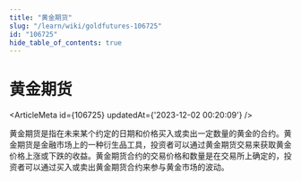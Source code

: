 ```yaml
---
title: "黄金期货"
slug: "/learn/wiki/goldfutures-106725"
id: "106725"
hide_table_of_contents: true
---
```



# 黄金期货

<ArticleMeta id={106725} updatedAt={'2023-12-02 00:20:09'} />
<div className='border-solid border-b border-t-0 my-4 border-[var(--ifm-color-gray-300)]' />

黄金期货是指在未来某个约定的日期和价格买入或卖出一定数量的黄金的合约。黄金期货是金融市场上的一种衍生品工具，投资者可以通过黄金期货交易来获取黄金价格上涨或下跌的收益。黄金期货合约的交易价格和数量是在交易所上确定的，投资者可以通过买入或卖出黄金期货合约来参与黄金市场的波动。
